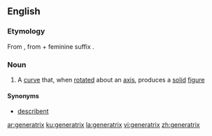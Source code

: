 ==English==

===Etymology===
From {{etyl|la|en}} {{term|generatrix|lang=la}}, from {{term|generator|lang=la}} + feminine suffix {{term|-trix}}.

===Noun===
{{en-noun|generatrices|generatrixes}}

# {{context|geometry|lang=en}} A [[curve]] that, when [[rotated]] about an [[axis]], produces a [[solid]] [[figure]]

====Synonyms====
* [[describent]]

[[ar:generatrix]]
[[ku:generatrix]]
[[la:generatrix]]
[[vi:generatrix]]
[[zh:generatrix]]